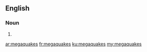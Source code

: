 ==English==

===Noun===
{{head|en|plural}}

# {{plural of|megaquake|lang=en|nocat=1}}

[[ar:megaquakes]]
[[fr:megaquakes]]
[[ku:megaquakes]]
[[my:megaquakes]]